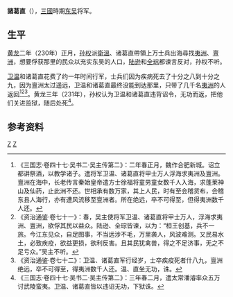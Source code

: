 {{東亞男性歷史人物
|名稱 =諸葛直
|身份 =
|國家 =[[孫吳|孫吳]]
|時代 =三國時期
|主君 =[[孫權|孫權]]
|最高職務 =
|圖片名稱 =
|圖片大小 =
|圖片說明 =
|姓名 =諸葛直
|字 =
|號=
|官職 =将军
|封爵 =
|籍貫 =
|世系 = 
|其他名號 =
|出生日期 = 
|出生地點 =
|婚年 =
|逝世年 = [[吳大帝|吳大帝]][[黄龙_(东吴)|黄龙]]二年<br>231年
|逝世地 =
|諡號 =
|墓葬 =
|祠廟 =
|父親 =
|嫡母 =
|母親 =
|正室 =
|側室 =
|正室之父 =
|正室之嫡母 =
|正室之母 =
|妻之父 =
|妻之嫡母 =
|妻之母 =
|繼室之父 =
|繼室之嫡母 =
|繼室之母 =
|兄弟 =
|姊妹 =
|子 =
|女 =
|嫡子 =
|嫡女 =
|庶子 =
|庶女 =
|養子 =
|養女 =
|繼子 =
|繼女 =
|其他親屬 =
}}
'''諸葛直'''（{{bd|？||231年|catIdx=Z諸葛}}），[[三國|三國]]時期[[孫吳|东吴]]将军。
==生平==
[[黄龙_(东吴)|黄龙]]二年（230年）正月，[[孙权|孙权]]派[[衛溫|衛溫]]、诸葛直帶領上万士兵出海尋找[[夷洲|夷洲]]、[[亶洲|亶洲]]，想要俘获那里的民众以充实东吴的人口，[[陆逊|陆逊]]和[[全琮|全琮]]都谏言反对，孙权不听。

[[卫温|卫温]]和诸葛直花费了约一年时间行军，士兵们因为疾病死去了十分之八到十分之九，因为亶洲太过遥远，卫温和诸葛直最终没能到达那里，只带了几千名[[夷洲|夷洲]]的人返回<ref>《三国志·卷四十七·吴书二·吴主传第二》：二年春正月，魏作合肥新城。诏立都讲祭酒，以教学诸子。遣将军卫温、诸葛直将甲士万人浮海求夷洲及亶洲。亶洲在海中，长老传言秦始皇帝遣方士徐福将童男童女数千人入海，求蓬莱神山及仙药，止此洲不还。世相承有数万家，其上人民，时有至会稽货布，会稽东县人海行，亦有遭风流移至亶洲者。所在绝远，卒不可得至，但得夷洲数千人还。</ref><ref>《资治通鉴·卷七十一》：春，吴主使将军卫温、诸葛直将甲士万人，浮海求夷洲、亶洲，欲俘其民以益众。陆逊、全琮皆谏，以为：“桓王创基，兵不一旅。今江东见众，自足图事，不当远涉不毛，万里袭人，风波难测。又民易水土，必致疾疫，欲益更损，欲利反害。且其民犹禽兽，得之不足济事，无之不足亏众。”吴主不听。</ref><ref>《资治通鉴·卷七十二》：卫温、诸葛直军行经岁，士卒疾疫死者什八九，亶洲绝远，卒不可得至，得夷洲数千人还。温、直坐无功，诛。</ref>。黄龙三年（231年），孙权认为卫温和诸葛直违背诏令，无功而返，把他们关进监狱，随后处死<ref>《三国志·卷四十七·吴书二·吴主传第二》：三年春二月，遣太常潘濬率众五万讨武陵蛮夷。卫温、诸葛直皆以违诏无功，下狱诛。</ref>。

==参考资料==
{{reflist}}

[[category:三国军事人物|Z]]
[[category:诸葛姓|Z]]